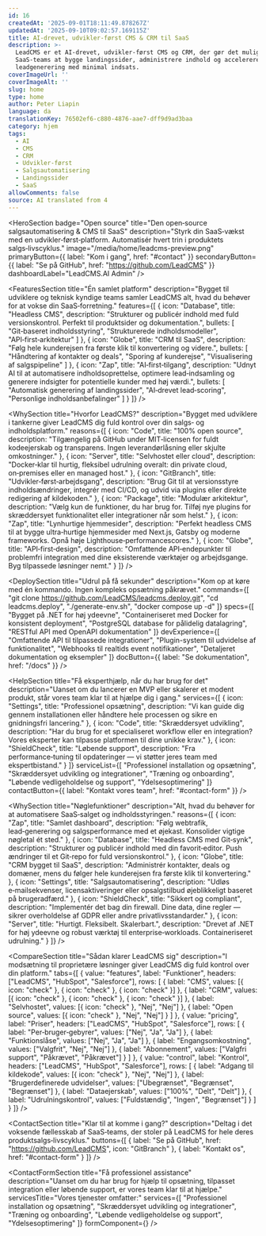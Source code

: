 ```yaml
---
id: 16
createdAt: '2025-09-01T18:11:49.878267Z'
updatedAt: '2025-09-10T09:02:57.169115Z'
title: AI-drevet, udvikler-først CMS & CRM til SaaS
description: >-
  LeadCMS er et AI-drevet, udvikler-først CMS og CRM, der gør det muligt for
  SaaS-teams at bygge landingssider, administrere indhold og accelerere
  leadgenerering med minimal indsats.
coverImageUrl: ''
coverImageAlt: ''
slug: home
type: home
author: Peter Liapin
language: da
translationKey: 76502ef6-c880-4876-aae7-dff9d9ad3baa
category: hjem
tags:
  - AI
  - CMS
  - CRM
  - Udvikler-først
  - Salgsautomatisering
  - Landingssider
  - SaaS
allowComments: false
source: AI translated from 4
---
```


<HeroSection
  badge="Open source"
  title="Den open‑source salgsautomatisering & CMS til SaaS"
  description="Styrk din SaaS‑vækst med en udvikler‑først‑platform. Automatisér hvert trin i produktets salgs‑livscyklus."
  image="/media/home/leadcms-preview.png"
  primaryButton={{ label: "Kom i gang", href: "#contact" }}
  secondaryButton={{ label: "Se på GitHub", href: "https://github.com/LeadCMS" }}
  dashboardLabel="LeadCMS.AI Admin"
/>

<FeaturesSection
  title="Én samlet platform"
  description="Bygget til udviklere og teknisk kyndige teams samler LeadCMS alt, hvad du behøver for at vokse din SaaS‑forretning."
  features={[
    {
      icon: "Database",
      title: "Headless CMS",
      description: "Strukturer og publicér indhold med fuld versionskontrol. Perfekt til produktsider og dokumentation.",
      bullets: [
        "Git‑baseret indholdsstyring",
        "Strukturerede indholdsmodeller",
        "API‑first‑arkitektur"
      ]
    },
    {
      icon: "Globe",
      title: "CRM til SaaS",
      description: "Følg hele kunderejsen fra første klik til konvertering og videre.",
      bullets: [
        "Håndtering af kontakter og deals",
        "Sporing af kunderejse",
        "Visualisering af salgspipeline"
      ]
    },
    {
      icon: "Zap",
      title: "AI‑first‑tilgang",
      description: "Udnyt AI til at automatisere indholdsoprettelse, optimere lead‑indsamling og generere indsigter for potentielle kunder med høj værdi.",
      bullets: [
        "Automatisk generering af landingssider",
        "AI‑drevet lead‑scoring",
        "Personlige indholdsanbefalinger"
      ]
    }
  ]}
/>

<WhySection
  title="Hvorfor LeadCMS?"
  description="Bygget med udviklere i tankerne giver LeadCMS dig fuld kontrol over din salgs‑ og indholdsplatform."
  reasons={[
    {
      icon: "Code",
      title: "100% open source",
      description: "Tilgængelig på GitHub under MIT‑licensen for fuldt kodeejerskab og transparens. Ingen leverandørlåsning eller skjulte omkostninger."
    },
    {
      icon: "Server",
      title: "Selvhostet eller cloud",
      description: "Docker‑klar til hurtig, fleksibel udrulning overalt: din private cloud, on‑premises eller en managed host."
    },
    {
      icon: "GitBranch",
      title: "Udvikler‑først‑arbejdsgang",
      description: "Brug Git til at versionsstyre indholdsændringer, integrér med CI/CD, og udvid via plugins eller direkte redigering af kildekoden."
    },
    {
      icon: "Package",
      title: "Modulær arkitektur",
      description: "Vælg kun de funktioner, du har brug for. Tilføj nye plugins for skræddersyet funktionalitet eller integrationer når som helst."
    },
    {
      icon: "Zap",
      title: "Lynhurtige hjemmesider",
      description: "Perfekt headless CMS til at bygge ultra‑hurtige hjemmesider med Next.js, Gatsby og moderne frameworks. Opnå høje Lighthouse‑performancescores."
    },
    {
      icon: "Globe",
      title: "API‑first‑design",
      description: "Omfattende API‑endepunkter til problemfri integration med dine eksisterende værktøjer og arbejdsgange. Byg tilpassede løsninger nemt."
    }
  ]}
/>

<DeploySection
  title="Udrul på få sekunder"
  description="Kom op at køre med én kommando. Ingen kompleks opsætning påkrævet."
  commands={[
    "git clone https://github.com/LeadCMS/leadcms.deploy.git",
    "cd leadcms.deploy",
    "./generate-env.sh",
    "docker compose up -d"
  ]}
  specs={[
    "Bygget på .NET for høj ydeevne",
    "Containeriseret med Docker for konsistent deployment",
    "PostgreSQL database for pålidelig datalagring",
    "RESTful API med OpenAPI dokumentation"
  ]}
  devExperience={[
    "Omfattende API til tilpassede integrationer",
    "Plugin-system til udvidelse af funktionalitet",
    "Webhooks til realtids event notifikationer",
    "Detaljeret dokumentation og eksempler"
  ]}
  docButton={{ label: "Se dokumentation", href: "/docs" }}
/>

<HelpSection
  title="Få eksperthjælp, når du har brug for det"
  description="Uanset om du lancerer en MVP eller skalerer et modent produkt, står vores team klar til at hjælpe dig i gang."
  services={[
    {
      icon: "Settings",
      title: "Professionel opsætning",
      description: "Vi kan guide dig gennem installationen eller håndtere hele processen og sikre en gnidningsfri lancering."
    },
    {
      icon: "Code",
      title: "Skræddersyet udvikling",
      description: "Har du brug for et specialiseret workflow eller en integration? Vores eksperter kan tilpasse platformen til dine unikke krav."
    },
    {
      icon: "ShieldCheck",
      title: "Løbende support",
      description: "Fra performance‑tuning til opdateringer — vi støtter jeres team med ekspertbistand."
    }
  ]}
  serviceList={[
    "Professionel installation og opsætning",
    "Skræddersyet udvikling og integrationer",
    "Træning og onboarding",
    "Løbende vedligeholdelse og support",
    "Ydelsesoptimering"
  ]}
  contactButton={{ label: "Kontakt vores team", href: "#contact-form" }}
/>

<WhySection
  title="Nøglefunktioner"
  description="Alt, hvad du behøver for at automatisere SaaS‑salget og indholdsstyringen."
  reasons={[
    {
      icon: "Zap",
      title: "Samlet dashboard",
      description: "Følg webtrafik, lead‑generering og salgsperformance med et øjekast. Konsolider vigtige nøgletal ét sted."
    },
    {
      icon: "Database",
      title: "Headless CMS med Git‑synk",
      description: "Strukturer og publicér indhold med din favorit‑editor. Push ændringer til et Git‑repo for fuld versionskontrol."
    },
    {
      icon: "Globe",
      title: "CRM bygget til SaaS",
      description: "Administrér kontakter, deals og domæner, mens du følger hele kunderejsen fra første klik til konvertering."
    },
    {
      icon: "Settings",
      title: "Salgsautomatisering",
      description: "Udløs e‑mailsekvenser, licensaktiveringer eller opsalgstilbud øjeblikkeligt baseret på brugeradfærd."
    },
    {
      icon: "ShieldCheck",
      title: "Sikkert og compliant",
      description: "Implementér det bag din firewall. Dine data, dine regler — sikrer overholdelse af GDPR eller andre privatlivsstandarder."
    },
    {
      icon: "Server",
      title: "Hurtigt. Fleksibelt. Skalerbart.",
      description: "Drevet af .NET for høj ydeevne og robust værktøj til enterprise‑workloads. Containeriseret udrulning."
    }
  ]}
/>

<CompareSection
  title="Sådan klarer LeadCMS sig"
  description="I modsætning til proprietære løsninger giver LeadCMS dig fuld kontrol over din platform."
  tabs={[
    {
      value: "features",
      label: "Funktioner",
      headers: ["LeadCMS", "HubSpot", "Salesforce"],
      rows: [
        { label: "CMS", values: [{ icon: "check" }, { icon: "check" }, { icon: "check" }] },
        { label: "CRM", values: [{ icon: "check" }, { icon: "check" }, { icon: "check" }] },
        { label: "Selvhostet", values: [{ icon: "check" }, "Nej", "Nej"] },
        { label: "Open source", values: [{ icon: "check" }, "Nej", "Nej"] }
      ]
    },
    {
      value: "pricing",
      label: "Priser",
      headers: ["LeadCMS", "HubSpot", "Salesforce"],
      rows: [
        { label: "Per‑bruger‑gebyrer", values: ["Nej", "Ja", "Ja"] },
        { label: "Funktionslåse", values: ["Nej", "Ja", "Ja"] },
        { label: "Engangsomkostning", values: ["Valgfrit", "Nej", "Nej"] },
        { label: "Abonnement", values: ["Valgfri support", "Påkrævet", "Påkrævet"] }
      ]
    },
    {
      value: "control",
      label: "Kontrol",
      headers: ["LeadCMS", "HubSpot", "Salesforce"],
      rows: [
        { label: "Adgang til kildekode", values: [{ icon: "check" }, "Nej", "Nej"] },
        { label: "Brugerdefinerede udvidelser", values: ["Ubegrænset", "Begrænset", "Begrænset"] },
        { label: "Dataejerskab", values: ["100%", "Delt", "Delt"] },
        { label: "Udrulningskontrol", values: ["Fuldstændig", "Ingen", "Begrænset"] }
      ]
    }
  ]}
/>

<ContactSection
  title="Klar til at komme i gang?"
  description="Deltag i det voksende fællesskab af SaaS‑teams, der stoler på LeadCMS for hele deres produktsalgs‑livscyklus."
  buttons={[
    { label: "Se på GitHub", href: "https://github.com/LeadCMS", icon: "GitBranch" },
    { label: "Kontakt os", href: "#contact-form" }
  ]}
/>

<ContactFormSection
  title="Få professionel assistance"
  description="Uanset om du har brug for hjælp til opsætning, tilpasset integration eller løbende support, er vores team klar til at hjælpe."
  servicesTitle="Vores tjenester omfatter:"
  services={[
    "Professionel installation og opsætning",
    "Skræddersyet udvikling og integrationer",
    "Træning og onboarding",
    "Løbende vedligeholdelse og support",
    "Ydelsesoptimering"
  ]}
  formComponent={<ContactUs />}
/>
